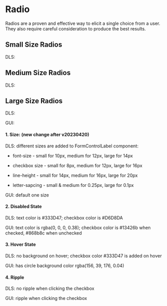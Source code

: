 <style>
  {`
    .flex {
      display: flex;
      align-items: center;
      gap: 16px;
      div {
        display: flex;
      }
    }
     .type {
      min-width: 40px;
    }
 `}
</style>



<Meta title="Radio Overview" />

# Radio

Radios are a proven and effective way to elicit a single choice from a user. They also require careful consideration to produce the best results.

## Small Size Radios

<Canvas>
  <div>
    <div class="flex">
      <p class="type">DLS:</p>
      <Story of={RadioStories.SmallUnchecked} />
      <Story of={RadioStories.SmallChecked} />
      <Story of={RadioStories.SmallDisabledUnchecked} />
      <Story of={RadioStories.SmallDisabledChecked} />
    </div>
  </div>
</Canvas>

## Medium Size Radios

<Canvas>
  <div>
    <div class="flex">
      <p class="type">DLS:</p>
      <Story of={RadioStories.MediumUnchecked} />
      <Story of={RadioStories.MediumChecked} />
      <Story of={RadioStories.MediumDisabledUnchecked} />
      <Story of={RadioStories.MediumDisabledChecked} />
    </div>
  </div>
</Canvas>

## Large Size Radios

<Canvas>
  <div>
    <div class="flex">
      <p class="type">DLS:</p>
      <Story of={RadioStories.LargeUnchecked} />
      <Story of={RadioStories.LargeChecked} />
      <Story of={RadioStories.LargeDisabledUnchecked} />
      <Story of={RadioStories.LargeDisabledChecked} />
    </div>
    <div class="flex">
      <p class="type">GUI:</p>
      <Story of={RadioGUIStories.DefaultUnchecked} />
      <Story of={RadioGUIStories.DefaultChecked} />
      <Story of={RadioGUIStories.DefaultDisabledUnchecked} />
      <Story of={RadioGUIStories.DefaultDisabledChecked} />
    </div>
  </div>
</Canvas>

#### 1. Size: (new change after v20230420)

DLS: different sizes are added to FormControlLabel component:

- font-size - small for 10px, medium for 12px, large for 14px

- checkbox size - small for 8px, medium for 12px, large for 16px

- line-height - small for 14px, medium for 16px, large for 20px

- letter-sapcing - small & medium for 0.25px, large for 0.1px

GUI: default one size

#### 2. Disabled State

DLS: text color is #333D47; checkbox color is #D6D8DA

GUI: text color is rgba(0, 0, 0, 0.38); checkbox color is #13426b when checked, #868b8c when unchecked

#### 3. Hover State

DLS: no background on hover; checkbox color #333D47 is added on hover

GUI: has circle background color rgba(156, 39, 176, 0.04)

#### 4. Ripple

DLS: no ripple when clicking the checkbox

GUI: ripple when clicking the checkbox
